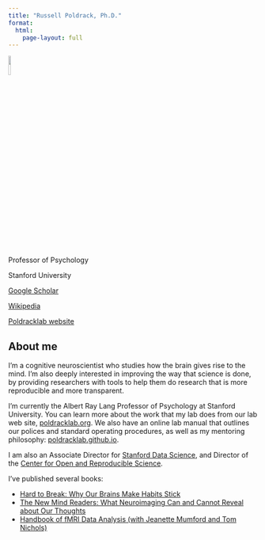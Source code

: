 ```yaml
---
title: "Russell Poldrack, Ph.D."
format:
  html:
    page-layout: full
---
```



:::: {.grid}

::: {.g-col-4}
![](https://profiles.stanford.edu/proxy/api/cap/profiles/61598/resources/profilephoto/350x350.1509537897044.jpg){.roundedimg .absolute height=10%}

<div class='centered'>

Professor of Psychology

Stanford University

[Google Scholar](https://scholar.google.com/citations?user=RbmLvDIAAAAJ&hl=en)

[Wikipedia](https://en.wikipedia.org/wiki/Russell_Poldrack)

[Poldracklab website](http://www.poldracklab.org)
</div>

:::

::: {.g-col-8}
## About me

I'm a cognitive neuroscientist who studies how the brain gives rise to the mind.  I'm also deeply interested in improving the way that science is done, by providing researchers with tools to help them do research that is more reproducible and more transparent.

I'm currently the Albert Ray Lang Professor of Psychology at Stanford University.  You can learn more about the work that my lab does from our lab web site, [poldracklab.org](https://www.poldracklab.org).  We also have an online lab manual that outlines our polices and standard operating procedures, as well as my mentoring philosophy: [poldracklab.github.io](https://poldracklab.github.io).

I am also an Associate Director for [Stanford Data Science](https://datascience.stanford.edu/), and Director of the [Center for Open and Reproducible Science](https://cores.stanford.edu/).

I've published several books:

- [Hard to Break: Why Our Brains Make Habits Stick](https://press.princeton.edu/books/hardcover/9780691194325/hard-to-break)
- [The New Mind Readers: What Neuroimaging Can and Cannot Reveal about Our Thoughts](https://press.princeton.edu/books/hardcover/9780691178615/the-new-mind-readers)
- [Handbook of fMRI Data Analysis (with Jeanette Mumford and Tom Nichols)](https://sites.google.com/site/fmridataanalysis/home)
:::

::::
